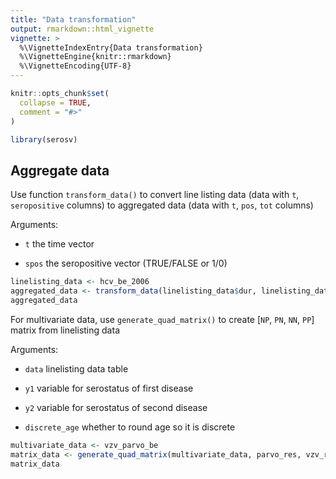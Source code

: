 ```yaml
---
title: "Data transformation"
output: rmarkdown::html_vignette
vignette: >
  %\VignetteIndexEntry{Data transformation}
  %\VignetteEngine{knitr::rmarkdown}
  %\VignetteEncoding{UTF-8}
---
```


```r
knitr::opts_chunk$set(
  collapse = TRUE,
  comment = "#>"
)
```

```r
library(serosv)
```

## Aggregate data

Use function `transform_data()` to convert line listing data (data with `t`, `seropositive` columns) to aggregated data (data with `t`, `pos`, `tot` columns)

Arguments:

-   `t` the time vector

-   `spos` the seropositive vector (TRUE/FALSE or 1/0)

```r
linelisting_data <- hcv_be_2006
aggregated_data <- transform_data(linelisting_data$dur, linelisting_data$seropositive)
aggregated_data
```

For multivariate data, use `generate_quad_matrix()` to create [`NP`, `PN`, `NN`, `PP`] matrix from linelisting data

Arguments:

-   `data` linelisting data table

-   `y1` variable for serostatus of first disease

-   `y2` variable for serostatus of second disease

-   `discrete_age` whether to round age so it is discrete

```r
multivariate_data <- vzv_parvo_be
matrix_data <- generate_quad_matrix(multivariate_data, parvo_res, vzv_res, age)
matrix_data
```
